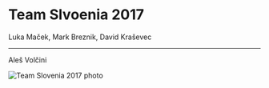 # Team Slvoenia 2017
Luka Maček, Mark Breznik, David Kraševec
 
---
Aleš Volčini

![Team Slovenia 2017 photo](img/2017.jpg)
